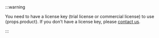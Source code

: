 :::warning

You need to have a license key (trial license or commercial license) to use {props.product}. If you don't have a license key, please [contact us](https://www.scalar-labs.com/contact).

:::